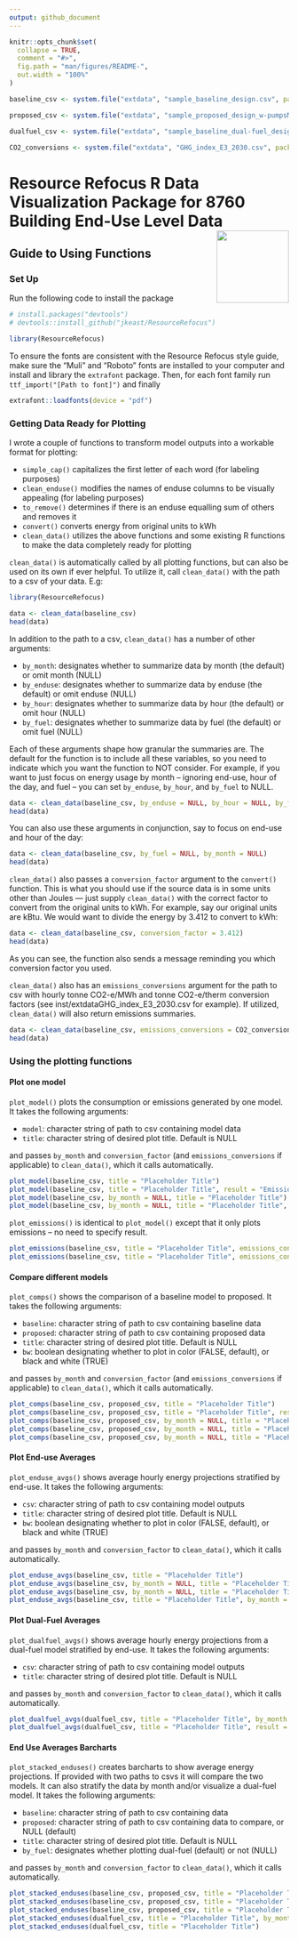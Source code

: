 ```yaml
---
output: github_document
---
```


<!-- README.md is generated from README.Rmd. Please edit that file -->

```r
knitr::opts_chunk$set(
  collapse = TRUE,
  comment = "#>",
  fig.path = "man/figures/README-",
  out.width = "100%"
)

baseline_csv <- system.file("extdata", "sample_baseline_design.csv", package = "ResourceRefocus")

proposed_csv <- system.file("extdata", "sample_proposed_design_w-pumpsMeter.csv", package = "ResourceRefocus")

dualfuel_csv <- system.file("extdata", "sample_baseline_dual-fuel_design.csv", package = "ResourceRefocus")

CO2_conversions <- system.file("extdata", "GHG_index_E3_2030.csv", package = "ResourceRefocus")
```

# Resource Refocus R Data Visualization Package for 8760 Building End-Use Level Data <img src="Resource-Refocus-Secondary-Logo-RGB-Borderless.png" align="right" height=130/>

## Guide to Using Functions

### Set Up

Run the following code to install the package 

```r
# install.packages("devtools")
# devtools::install_github("jkeast/ResourceRefocus")

library(ResourceRefocus)
```


To ensure the fonts are consistent with the Resource Refocus style guide, make sure the "Muli" and "Roboto" fonts are installed to your computer and install and library the `extrafont` package. Then, for each font family run
`ttf_import("[Path to font]")` and finally 

```r
extrafont::loadfonts(device = "pdf")
```



<!-- badges: start -->
<!-- badges: end -->

### Getting Data Ready for Plotting

I wrote a couple of functions to transform model outputs into a workable format for plotting: 

- `simple_cap()` capitalizes the first letter of each word (for labeling purposes)
- `clean_enduse()` modifies the names of enduse columns to be visually appealing (for labeling purposes)
- `to_remove()` determines if there is an enduse equalling sum of others and removes it
- `convert()` converts energy from original units to kWh
- `clean_data()` utilizes the above functions and some existing R functions to make the data completely ready for plotting

`clean_data()` is automatically called by all plotting functions, but can also be used on its own if ever helpful. To utilize it, call `clean_data()` with the path to a csv of your data. E.g:

```r
library(ResourceRefocus)

data <- clean_data(baseline_csv)
head(data)
```

In addition to the path to a csv, `clean_data()` has a number of other arguments:

- `by_month`: designates whether to summarize data by month (the default) or omit month (NULL)
- `by_enduse`: designates whether to summarize data by enduse (the default) or omit enduse (NULL)
- `by_hour`: designates whether to summarize data by hour (the default) or omit hour (NULL)
- `by_fuel`: designates whether to summarize data by fuel (the default) or omit fuel (NULL)

Each of these arguments shape how granular the summaries are. The default for the function is to include all these variables, so you need to indicate which you want the function to NOT consider. For example, if you want to just focus on energy usage by month -- ignoring end-use, hour of the day, and fuel -- you can set `by_enduse`, `by_hour`, and `by_fuel` to NULL.

```r
data <- clean_data(baseline_csv, by_enduse = NULL, by_hour = NULL, by_fuel = NULL)
head(data)
```

You can also use these arguments in conjunction, say to focus on end-use and hour of the day:

```r
data <- clean_data(baseline_csv, by_fuel = NULL, by_month = NULL)
head(data)
```

`clean_data()` also passes a `conversion_factor` argument to the `convert()` function. This is what you should use if the source data is in some units other than Joules --- just supply `clean_data()` with the correct factor to convert from the original units to kWh. For example, say our original units are kBtu. We would want to divide the energy by 3.412 to convert to kWh:

```r
data <- clean_data(baseline_csv, conversion_factor = 3.412)
head(data)
```

As you can see, the function also sends a message reminding you which conversion factor you used.

`clean_data()` also has an `emissions_conversions` argument for the path to csv with hourly tonne CO2-e/MWh and tonne CO2-e/therm conversion factors (see inst/extdataGHG_index_E3_2030.csv for example). If utilized, `clean_data()` will also return emissions summaries.

```r
data <- clean_data(baseline_csv, emissions_conversions = CO2_conversions)
head(data)
```


### Using the plotting functions

#### Plot one model

`plot_model()` plots the consumption or emissions generated by one model. It takes the following arguments:

- `model`: character string of path to csv containing model data
- `title`: character string of desired plot title. Default is NULL

and passes `by_month` and `conversion_factor` (and `emissions_conversions` if applicable) to `clean_data()`, which it calls automatically.

```r
plot_model(baseline_csv, title = "Placeholder Title")
plot_model(baseline_csv, title = "Placeholder Title", result = "Emissions", emissions_conversions = CO2_conversions)
plot_model(baseline_csv, by_month = NULL, title = "Placeholder Title")
plot_model(baseline_csv, by_month = NULL, title = "Placeholder Title", result = "Emissions", emissions_conversions = CO2_conversions)
```

`plot_emissions()` is identical to `plot_model()` except that it only plots emissions – no need to specify result.

```r
plot_emissions(baseline_csv, title = "Placeholder Title", emissions_conversions = CO2_conversions)
plot_emissions(baseline_csv, title = "Placeholder Title", emissions_conversions = CO2_conversions, by_month = NULL)
```


#### Compare different models

`plot_comps()` shows the comparison of a baseline model to proposed. It takes the following arguments:

- `baseline`: character string of path to csv containing baseline data
- `proposed`: character string of path to csv containing proposed data
- `title`: character string of desired plot title. Default is NULL
- `bw`: boolean designating whether to plot in color (FALSE, default), or black and white (TRUE)

and passes `by_month` and `conversion_factor` (and `emissions_conversions` if applicable) to `clean_data()`, which it calls automatically.

```r
plot_comps(baseline_csv, proposed_csv, title = "Placeholder Title")
plot_comps(baseline_csv, proposed_csv, title = "Placeholder Title", result = "Emissions", emissions_conversions = CO2_conversions)
plot_comps(baseline_csv, proposed_csv, by_month = NULL, title = "Placeholder Title")
plot_comps(baseline_csv, proposed_csv, by_month = NULL, title = "Placeholder Title", result = "Emissions", emissions_conversions = CO2_conversions)
plot_comps(baseline_csv, proposed_csv, by_month = NULL, title = "Placeholder Title", bw = TRUE)
```

#### Plot End-use Averages

`plot_enduse_avgs()` shows average hourly energy projections stratified by end-use. It takes the following arguments:

- `csv`: character string of path to csv containing model outputs
- `title`: character string of desired plot title. Default is NULL
- `bw`: boolean designating whether to plot in color (FALSE, default), or black and white (TRUE)

and passes `by_month` and `conversion_factor` to `clean_data()`, which it calls automatically.

```r
plot_enduse_avgs(baseline_csv, title = "Placeholder Title")
plot_enduse_avgs(baseline_csv, by_month = NULL, title = "Placeholder Title")
plot_enduse_avgs(baseline_csv, by_month = NULL, title = "Placeholder Title", result = "Emissions", emissions_conversions = CO2_conversions)
plot_enduse_avgs(baseline_csv, title = "Placeholder Title", by_month = NULL, bw = TRUE)
```

#### Plot Dual-Fuel Averages

`plot_dualfuel_avgs()` shows average hourly energy projections from a dual-fuel model stratified by end-use. It takes the following arguments:

- `csv`: character string of path to csv containing model outputs
- `title`: character string of desired plot title. Default is NULL

and passes `by_month` and `conversion_factor` to `clean_data()`, which it calls automatically.

```r
plot_dualfuel_avgs(dualfuel_csv, title = "Placeholder Title", by_month = NULL)
plot_dualfuel_avgs(dualfuel_csv, title = "Placeholder Title", result = "Emissions", by_month = NULL, emissions_conversions = CO2_conversions)
```

#### End Use Averages Barcharts

`plot_stacked_enduses()` creates barcharts to show average energy projections. If provided with two paths to csvs it will compare the two models. It can also stratify the data by month and/or visualize a dual-fuel model. It takes the following arguments:

- `baseline`: character string of path to csv containing data
- `proposed`: character string of path to csv containing data to compare, or NULL (default)
- `title`: character string of desired plot title. Default is NULL
- `by_fuel`: designates whether plotting dual-fuel (default) or not (NULL)

and passes `by_month` and `conversion_factor` to `clean_data()`, which it calls automatically.

```r
plot_stacked_enduses(baseline_csv, proposed_csv, title = "Placeholder Title", by_month = NULL, by_fuel = NULL)
plot_stacked_enduses(baseline_csv, proposed_csv, title = "Placeholder Title", by_month = NULL, by_fuel = NULL, result = "Emissions", emissions_conversions = CO2_conversions)
plot_stacked_enduses(baseline_csv, proposed_csv, title = "Placeholder Title", by_fuel = NULL)
plot_stacked_enduses(dualfuel_csv, title = "Placeholder Title", by_month = NULL)
plot_stacked_enduses(dualfuel_csv, title = "Placeholder Title")
```

